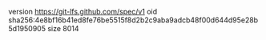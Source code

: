 version https://git-lfs.github.com/spec/v1
oid sha256:4e8bf16b41ed8fe76be5515f8d2b2c9aba9adcb48f00d644d95e28b5d1950905
size 8014
